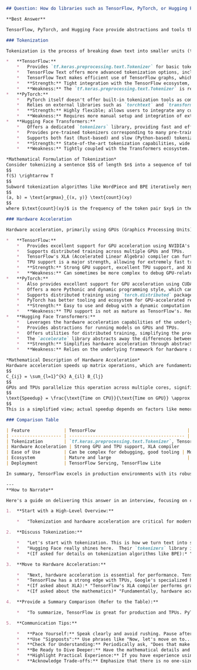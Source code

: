 ```markdown
## Question: How do libraries such as TensorFlow, PyTorch, or Hugging Face facilitate practical considerations like tokenization and hardware acceleration? Can you compare their strengths and weaknesses?

**Best Answer**

TensorFlow, PyTorch, and Hugging Face provide abstractions and tools that greatly simplify complex tasks like tokenization and hardware acceleration, which are crucial for deep learning workflows. Each library, however, approaches these tasks with its own distinct philosophy and implementation, leading to various strengths and weaknesses.

### Tokenization

Tokenization is the process of breaking down text into smaller units (tokens) which can be processed by a machine learning model.  Different libraries offer varying degrees of pre-built tokenizers and extensibility:

*   **TensorFlow:**
    *   Provides `tf.keras.preprocessing.text.Tokenizer` for basic tokenization tasks. This covers splitting text into words and creating a vocabulary index.
    *   TensorFlow Text offers more advanced tokenization options, including subword tokenization (e.g., WordPiece, SentencePiece) and Unicode normalization.
    *   TensorFlow Text makes efficient use of TensorFlow graphs, which can be optimized for both CPU and GPU.  It also supports streaming for large datasets.
    *   **Strength:** Tight integration with the TensorFlow ecosystem, allowing for seamless inclusion of tokenization within TensorFlow graphs. Good performance and support for multiple languages with TensorFlow Text.
    *   **Weakness:** The `tf.keras.preprocessing.text.Tokenizer` is relatively basic compared to the tokenizers offered by Hugging Face. Requires more manual effort for complex tokenization schemes if not using TensorFlow Text.
*   **PyTorch:**
    *   PyTorch itself doesn't offer built-in tokenization tools as comprehensive as TensorFlow or Hugging Face.
    *   Relies on external libraries such as `torchtext` and `transformers` (from Hugging Face) for tokenization. `torchtext` provides utilities for data processing, including tokenization, vocabulary building, and batching.
    *   **Strength:** Highly flexible; allows users to integrate any custom tokenization pipeline. Integration with Hugging Face `transformers` gives access to a wide range of pre-trained tokenizers.
    *   **Weakness:** Requires more manual setup and integration of external libraries. `torchtext` has been historically criticized for its API complexity.
*   **Hugging Face Transformers:**
    *   Offers a dedicated `tokenizers` library, providing fast and efficient tokenizers implemented in Rust with Python bindings.  This library includes implementations of WordPiece, BPE, SentencePiece, and other popular tokenization algorithms.
    *   Provides pre-trained tokenizers corresponding to many pre-trained models, making it easy to use the same tokenization scheme used during pre-training.
    *   Supports both fast (Rust-based) and slow (Python-based) tokenizers. The fast tokenizers offer significant performance improvements.
    *   **Strength:** State-of-the-art tokenization capabilities, wide range of pre-trained tokenizers, and excellent performance. Easy to use and integrate with pre-trained models.
    *   **Weakness:** Tightly coupled with the Transformers ecosystem. Might require more effort to integrate into non-Transformers-based workflows.  Adds a dependency on Rust, which can increase build complexity.

*Mathematical Formulation of Tokenization*
Consider tokenizing a sentence $S$ of length $n$ into a sequence of tokens $T = \{t_1, t_2, ..., t_m\}$ where $m$ is the number of tokens and $m \leq n$. A tokenizer function $f$ maps the sentence $S$ to the token sequence $T$:
$$
f(S) \rightarrow T
$$
Subword tokenization algorithms like WordPiece and BPE iteratively merge frequent character sequences into single tokens, reducing the vocabulary size.  The goal is to minimize the description length of the data. In BPE, given a corpus $C$, we merge the most frequent pair of tokens $a$ and $b$ into a new token $ab$ until the desired vocabulary size is reached. The merging operation can be expressed as:
$$
(a, b) = \text{argmax}_{(x, y)} \text{count}(xy)
$$
where $\text{count}(xy)$ is the frequency of the token pair $xy$ in the corpus $C$.

### Hardware Acceleration

Hardware acceleration, primarily using GPUs (Graphics Processing Units) and TPUs (Tensor Processing Units), is essential for training and inference of deep learning models.

*   **TensorFlow:**
    *   Provides excellent support for GPU acceleration using NVIDIA's CUDA and cuDNN libraries.
    *   Supports distributed training across multiple GPUs and TPUs.
    *   TensorFlow's XLA (Accelerated Linear Algebra) compiler can further optimize computations for specific hardware.  XLA performs graph-level optimizations, such as operator fusion and memory allocation, to improve performance.
    *   TPU support is a major strength, allowing for extremely fast training on Google's custom hardware. TPUs require code to be written using TensorFlow's graph execution model and optimized for the TPU architecture.
    *   **Strength:** Strong GPU support, excellent TPU support, and XLA compiler for optimization. Mature and well-tested distributed training capabilities.
    *   **Weakness:** Can sometimes be more complex to debug GPU-related issues compared to PyTorch. XLA compilation can add overhead to the initial training stages.
*   **PyTorch:**
    *   Also provides excellent support for GPU acceleration using CUDA.
    *   Offers a more Pythonic and dynamic programming style, which can make debugging easier.
    *   Supports distributed training using `torch.distributed` package, which provides various communication backends (e.g., NCCL, Gloo, MPI).
    *   PyTorch has better tooling and ecosystem for GPU-accelerated research and prototyping.
    *   **Strength:** Easy to use and debug with a dynamic computation graph. Strong GPU support and a growing ecosystem of GPU-accelerated libraries.
    *   **Weakness:** TPU support is not as mature as TensorFlow's. Requires more manual effort for distributed training setup compared to some TensorFlow configurations.
*   **Hugging Face Transformers:**
    *   Leverages the hardware acceleration capabilities of the underlying TensorFlow or PyTorch framework.
    *   Provides abstractions for running models on GPUs and TPUs.
    *   Offers utilities for distributed training, simplifying the process of training large models across multiple devices.
    *   The `accelerate` library abstracts away the differences between various hardware setups and frameworks, allowing to run the same code on CPU, GPU or TPU.
    *   **Strength:** Simplifies hardware acceleration through abstractions and utilities. `accelerate` allows code to remain agnostic to the specific hardware used.
    *   **Weakness:** Relies on the underlying framework for hardware acceleration. Does not provide its own low-level hardware acceleration implementations.

*Mathematical Description of Hardware Acceleration*
Hardware acceleration speeds up matrix operations, which are fundamental to neural networks.  Consider a matrix multiplication $C = AB$, where $A$ is an $m \times k$ matrix, $B$ is a $k \times n$ matrix, and $C$ is an $m \times n$ matrix.  The standard algorithm requires $m \cdot n \cdot k$ operations.
$$
C_{ij} = \sum_{l=1}^{k} A_{il} B_{lj}
$$
GPUs and TPUs parallelize this operation across multiple cores, significantly reducing the computation time.  The speedup can be approximated by:
$$
\text{Speedup} = \frac{\text{Time on CPU}}{\text{Time on GPU}} \approx \frac{\text{Number of CPU Cores}}{\text{Number of GPU Cores}}
$$
This is a simplified view; actual speedup depends on factors like memory bandwidth, communication overhead, and kernel optimization.

### Comparison Table

| Feature             | TensorFlow                                   | PyTorch                                       | Hugging Face Transformers                       |
| ------------------- | -------------------------------------------- | --------------------------------------------- | --------------------------------------------- |
| Tokenization        | `tf.keras.preprocessing.text.Tokenizer`, TensorFlow Text | `torchtext`, Hugging Face `transformers`         | `tokenizers` library                              |
| Hardware Acceleration | Strong GPU and TPU support, XLA compiler    | Strong GPU support, growing ecosystem          | Leverages underlying framework's acceleration   |
| Ease of Use         | Can be complex for debugging, good tooling | More Pythonic, easier debugging               | High-level API, simplifies many tasks           |
| Ecosystem           | Mature and large                             | Growing rapidly                               | Focused on NLP, strong model hub                |
| Deployment          | TensorFlow Serving, TensorFlow Lite           | TorchServe, PyTorch Mobile                      | Integrated with TensorFlow and PyTorch deployment solutions |

In summary, TensorFlow excels in production environments with its robust deployment options and TPU support. PyTorch is favored for research and rapid prototyping due to its flexibility and ease of debugging. Hugging Face Transformers provides state-of-the-art NLP tools and simplifies many common tasks but relies on the underlying framework for core functionalities. The choice of library depends on the specific requirements of the project.

---
**How to Narrate**

Here's a guide on delivering this answer in an interview, focusing on clarity and demonstrating expertise without overwhelming the interviewer:

1.  **Start with a High-Level Overview:**

    *   "Tokenization and hardware acceleration are critical for modern deep learning. TensorFlow, PyTorch, and Hugging Face offer different ways to handle these, each with its own strengths."  This sets the stage and avoids immediately diving into details.

2.  **Discuss Tokenization:**

    *   "Let's start with tokenization. This is how we turn text into something our models can understand.  TensorFlow provides `tf.keras.preprocessing.text.Tokenizer` for basic tasks. TensorFlow Text for advanced.  PyTorch relies more on external libraries like `torchtext` and the Hugging Face `transformers` library."
    *   "Hugging Face really shines here.  Their `tokenizers` library is incredibly efficient and provides pre-trained tokenizers for almost any model you can think of."
    *   *(If asked for details on tokenization algorithms like BPE):* "Algorithms like BPE iteratively merge frequent character pairs into single tokens to reduce the vocabulary size.  The goal is to find the optimal balance between vocabulary size and sequence length." *Do not dive into the equations unless prompted. Be prepared to provide the BPE equations.*

3.  **Move to Hardware Acceleration:**

    *   "Next, hardware acceleration is essential for performance. TensorFlow and PyTorch both have excellent support for GPUs using CUDA."
    *   "TensorFlow has a strong edge with TPUs, Google's specialized hardware. PyTorch, being more Pythonic, sometimes makes GPU debugging easier. The `accelerate` library allows code to be run agnostic to the hardware being used."
    *   *(If asked about XLA):* "TensorFlow's XLA compiler performs graph-level optimizations which can boost performance on CPUs, GPUs, and TPUs, but this does come with added compilation time."
    *   *(If asked about the mathematics)* "Fundamentally, hardware acceleration speeds up matrix operations, and the speedup is roughly proportional to the ratio of cores on the GPU vs. CPU. Of course, other factors like memory bandwidth play a crucial role."

4.  **Provide a Summary Comparison (Refer to the Table):**

    *   "To summarize, TensorFlow is great for production and TPUs. PyTorch excels in research and ease of use. Hugging Face simplifies NLP tasks and provides state-of-the-art tokenization. Choosing the right tool depends on the specific project."

5.  **Communication Tips:**

    *   **Pace Yourself:** Speak clearly and avoid rushing. Pause after key points to allow the interviewer to digest the information.
    *   **Use "Signposts":** Use phrases like "Now, let's move on to..." or "In summary..." to guide the interviewer through your answer.
    *   **Check for Understanding:** Periodically ask, "Does that make sense?" or "Would you like me to elaborate on any of those points?"
    *   **Be Ready to Dive Deeper:** Have the mathematical details and inner workings ready in case the interviewer asks for more depth. However, avoid dumping all the technical details at once.
    *   **Highlight Practical Experience:** If you have experience using these libraries for real-world projects, mention them briefly to demonstrate practical application of your knowledge.
    *   **Acknowledge Trade-offs:** Emphasize that there is no one-size-fits-all answer and that the choice depends on the specific context and requirements.
```